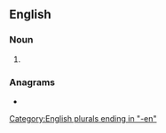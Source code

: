 ==English==

===Noun===
{{head|en|noun form}}

# {{plural of|ahlspiess|lang=en}}

===Anagrams===
* {{anagrams|en|a=aeehilnpsss|shapeliness}}

[[Category:English plurals ending in "-en"]]